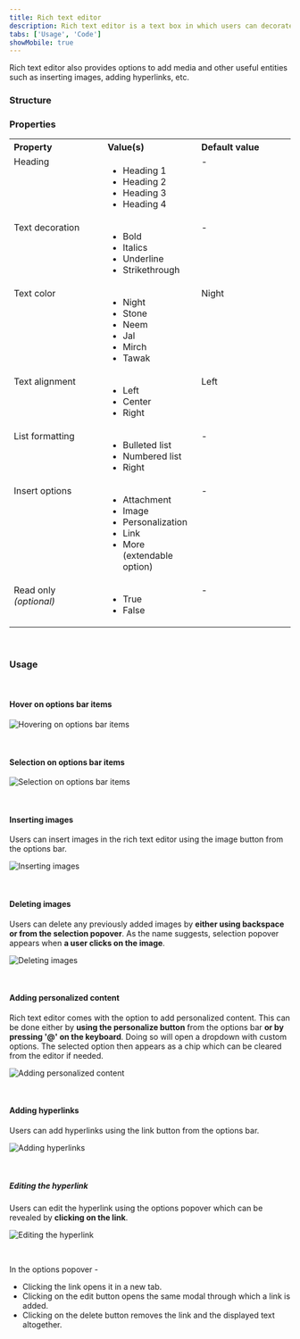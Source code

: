 ```yaml
---
title: Rich text editor
description: Rich text editor is a text box in which users can decorate and format the text.
tabs: ['Usage', 'Code']
showMobile: true
---
```


Rich text editor also provides options to add media and other useful entities such as inserting images, adding hyperlinks, etc.

### Structure

<Preview name='rich-text-editor_library-basic--all'/>

### Properties
<table style="width: 100%">
  <tbody>
    <tr>
      <th style="width:33%; text-align: left;">Property</th>
      <th style="width:33%; text-align: left;">Value(s)</th>
      <th style="width:33%; text-align: left;">Default value</th>
    </tr>
    <tr style="vertical-align: top">
      <td>Heading</td>
      <td>
        <ul>
            <li>Heading 1</li>
            <li>Heading 2</li>
            <li>Heading 3</li>
            <li>Heading 4</li>
        </ul>
      </td>
      <td>-</td>
    </tr>
    <tr style="vertical-align: top">
      <td>Text decoration</td>
      <td>
        <ul>
            <li>Bold</li>
            <li>Italics</li>
            <li>Underline</li>
            <li>Strikethrough</li>
        </ul>
      </td>
      <td>-</td>
    </tr>
    <tr style="vertical-align: top">
      <td>Text color</td>
      <td>
        <ul>
            <li>Night</li>
            <li>Stone</li>
            <li>Neem</li>
            <li>Jal</li>
            <li>Mirch</li>
            <li>Tawak</li>
        </ul>
      </td>
      <td>Night</td>
    </tr>
    <tr style="vertical-align: top">
      <td>Text alignment</td>
      <td>
        <ul>
            <li>Left</li>
            <li>Center</li>
            <li>Right</li>
        </ul>
      </td>
      <td>Left</td>
    </tr>
    <tr style="vertical-align: top">
      <td>List formatting</td>
      <td>
        <ul>
            <li>Bulleted list</li>
            <li>Numbered list</li>
            <li>Right</li>
        </ul>
      </td>
      <td>-</td>
    </tr>
    <tr style="vertical-align: top">
      <td>Insert options</td>
      <td>
        <ul>
            <li>Attachment</li>
            <li>Image</li>
            <li>Personalization</li>
            <li>Link</li>
            <li>More (extendable option)</li>
        </ul>
      </td>
      <td>-</td>
    </tr>
    <tr style="vertical-align: top">
      <td>Read only<br/><em>(optional)</em></td>
      <td>
        <ul>
            <li>True</li>
            <li>False</li>
        </ul>
      </td>
      <td>-</td>
    </tr>
  </tbody>
</table>
<br/>

### Usage

<br/>

#### Hover on options bar items

![Hovering on options bar items](./images/richtext-1.png)

<br/>

#### Selection on options bar items

![Selection on options bar items](./images/richtext-2.png)

<br/>

#### Inserting images

Users can insert images in the rich text editor using the image button from the options bar.

![Inserting images](./images/richtext-3.png)

<br/>

#### Deleting images

Users can delete any previously added images by **either using backspace or from the selection popover**. As the name suggests, selection popover appears when **a user clicks on the image**.

![Deleting images](./images/richtext-4.png)

<br/>

#### Adding personalized content

Rich text editor comes with the option to add personalized content. This can be done either 
by **using the personalize button** from the options bar **or by pressing '@' on the keyboard**. Doing 
so will open a dropdown with custom options. The selected option then appears as a chip which 
can be cleared from the editor if needed.

![Adding personalized content](./images/richtext-5.png)

<br/>

#### Adding hyperlinks

Users can add hyperlinks using the link button from the options bar.

![Adding hyperlinks](./images/richtext-6.png)

<br/>

##### Editing the hyperlink

Users can edit the hyperlink using the options popover which can be revealed by **clicking on the link**.

![Editing the hyperlink](./images/richtext-7.png)

<br/>

In the options popover -

-   Clicking the link opens it in a new tab.
-   Clicking on the edit button opens the same modal through which a link is added. 
-   Clicking on the delete button removes the link and the displayed text altogether.